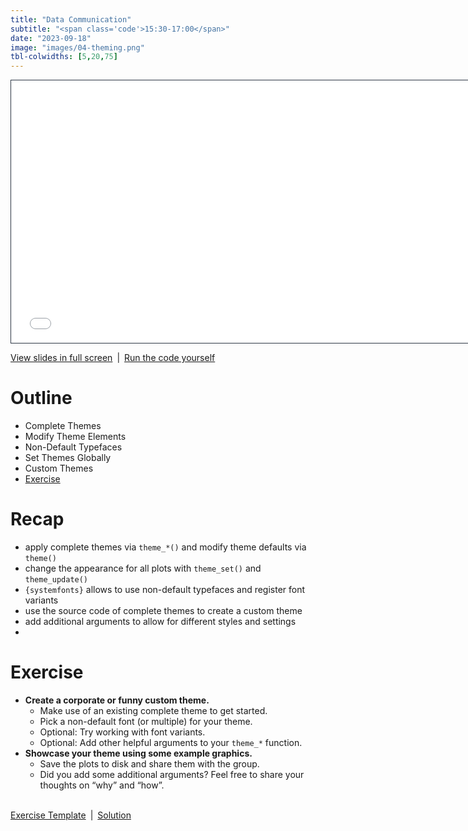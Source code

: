 ```yaml
---
title: "Data Communication"
subtitle: "<span class='code'>15:30-17:00</span>"
date: "2023-09-18"
image: "images/04-theming.png"
tbl-colwidths: [5,20,75]
---
```


```{=html}
<iframe class="slide-deck" src="../materials/04-theming.html" height="420" width="747" style="border: 1px solid #2e3846;"></iframe>
```

<a href='../materials/04-theming.html' target="_blank">View slides in full screen</a>&ensp;|&ensp;<a href='../materials/scripts/04-theming.R' target="_blank">Run the code yourself</a>


# Outline

-   Complete Themes
-   Modify Theme Elements
-   Non-Default Typefaces
-   Set Themes Globally
-   Custom Themes
-   <a href='https://github.com/posit-conf-2023/dataviz-ggplot2/blob/main/materials/exercises/04-theming-exercises.qmd' target="_blank">Exercise</a>


# Recap

::: recap
-   apply complete themes via `theme_*()` and modify theme defaults via `theme()`
-   change the appearance for all plots with `theme_set()` and `theme_update()`
-   `{systemfonts}` allows to use non-default typefaces and register font variants
-   use the source code of complete themes to create a custom theme
-   add additional arguments to allow for different styles and settings
-  
:::


# Exercise

::: question
-   **Create a corporate or funny custom theme.**
    -   Make use of an existing complete theme to get started.
    -   Pick a non-default font (or multiple) for your theme.
    -   Optional: Try working with font variants.
    -   Optional: Add other helpful arguments to your `theme_*` function.
-   **Showcase your theme using some example graphics.**
    -   Save the plots to disk and share them with the group.
    -   Did you add some additional arguments? Feel free to share your thoughts on "why" and "how".
:::

<br>
<a href='https://github.com/posit-conf-2023/dataviz-ggplot2/blob/main/materials/exercises/04-theming-exercises.qmd' target="_blank">Exercise Template</a>&ensp;|&ensp;<a href='../materials/solutions/04-theming-solutions.html' target="_blank">Solution</a>
